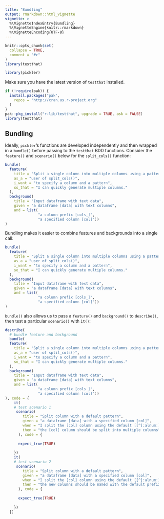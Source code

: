 ```yaml
---
title: "Bundling"
output: rmarkdown::html_vignette
vignette: >
  %\VignetteIndexEntry{Bundling}
  %\VignetteEngine{knitr::rmarkdown}
  %\VignetteEncoding{UTF-8}
---
```


```r
knitr::opts_chunk$set(
  collapse = TRUE,
  comment = "#>"
)
library(testthat)
```

```r
library(pickler)
```

Make sure you have the latest version of `testthat` installed.

```r
if (!require(pak)) {
  install.packages("pak",
    repos = "http://cran.us.r-project.org"
  )
}
pak::pkg_install("r-lib/testthat", upgrade = TRUE, ask = FALSE)
library(testthat)
```


## Bundling 

Ideally, `pickler`'s functions are developed independently and then wrapped in a `bundle()` before passing to the `testthat` BDD functions. Consider the `feature()` and `scenario()` below for the `split_cols()` function:

```r
bundle(
  feature(
    title = "Split a single column into multiple columns using a pattern",
    as_a = "user of split_cols()",
    i_want = "to specify a column and a pattern",
    so_that = "I can quickly generate multiple columns."
  ),
  background(
    title = "Input dataframe with text data", 
    given = "a dataframe [data] with text columns", 
    and = list(
               "a column prefix [cols_]", 
               "a specified column [col]"))
)
```

Bundling makes it easier to combine features and backgrounds into a single call:

```r
bundle(
  feature(
    title = "Split a single column into multiple columns using a pattern",
    as_a = "user of split_cols()",
    i_want = "to specify a column and a pattern",
    so_that = "I can quickly generate multiple columns."
  ),
  background(
    title = "Input dataframe with text data", 
    given = "a dataframe [data] with text columns", 
    and = list(
               "a column prefix [cols_]", 
               "a specified column [col]"))
)
```

`bundle()` also allows us to pass a `feature()` and `background()` to `describe()`, then test a particular `scenario()` with `it()`:

```r
describe(
  # bundle feature and background
  bundle(
  feature(
    title = "Split a single column into multiple columns using a pattern",
    as_a = "user of split_cols()",
    i_want = "to specify a column and a pattern",
    so_that = "I can quickly generate multiple columns."
  ),
  background(
    title = "Input dataframe with text data", 
    given = "a dataframe [data] with text columns", 
    and = list(
               "a column prefix [cols_]", 
               "a specified column [col]"))
), code = {
    it(
    # test scenario 1
     scenario(
        title = "Split column with a default pattern",
        given = "a dataframe [data] with a specified column [col]",
        when = "I split the [col] column using the default [[^[:alnum:]]+]",
        then = "the [col] column should be split into multiple columns"
      ), code = {
      
      expect_true(TRUE)
      
    })
    it(
    # test scenario 2
     scenario(
        title = "Split column with a default pattern",
        given = "a dataframe [data] with a specified column [col]",
        when = "I split the [col] column using the default [[^[:alnum:]]+]",
        then = "the new columns should be named with the default prefix [cols_]"
      ), code = {
      
      expect_true(TRUE)
      
    })
  })
```

